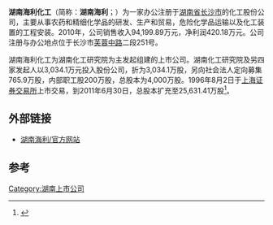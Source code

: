 {{Citation style|time=2012-02-06T12:31:12+00:00}}
'''湖南海利化工'''（简称：'''湖南海利'''；{{SSE|600731}}）为一家办公注册于[[湖南省|湖南省]][[长沙市|长沙市]]的化工股份公司，主要从事农药和精细化学品的研发、生产和贸易，危险化学品运输以及化工装置的工程安装。2010年，公司销售收入94,199.89万元，净利润420.18万元。公司注册与办公地点位于长沙市[[芙蓉路|芙蓉中路]]二段251号。

湖南海利化工为湖南化工研究院为主发起组建的上市公司。湖南化工研究院及另四家发起人以3,034.1万元投入股份公司，折为3,034.1万股，另向社会法人定向募集765.9万股，内部职工股200万股，总股本为4,000万股。1996年8月2日于[[上海证券交易所|上海证券交易所]]上市交易，到2011年6月30日，总股本扩充至25,631.41万股<ref>{{Cite web |url=http://www.hnhlc.com/introduction.php?id=2 |title=湖南海利化工股份有限公司：公司介绍 |access-date=2012-02-06 |archive-url=https://web.archive.org/web/20110811143850/http://www.hnhlc.com/introduction.php?id=2 |archive-date=2011-08-11 |dead-url=yes }}</ref>。

== 外部链接 ==
* [https://web.archive.org/web/20120521124852/http://www.hnhlc.com/indexcn.php 湖南海利/官方网站]

==参考==
{{reflist}}

[[Category:湖南上市公司|Category:湖南上市公司]]